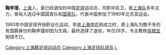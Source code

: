 '''鞠李瑾'''{{BD|1966年|1月31日|||J}}，[[上海|上海]]人，是已经退役的中国[[足球|足球]]运动员，司职中后卫，是[[上海足球队|上海队]]多年主力，曾经入选过中国国青队和[[中国国家足球队|国家队]]，代表中国参加了1990年北京亚运会。

1993年中国足球开始职业化运动，年底[[上海申花|上海申花]]刚成立时，原上海队为数不多的有国脚身份的鞠李瑾却因为生病，最终选择了退役，年仅28岁，令主教练[[徐根宝|徐根宝]]惋惜不已。

{{DEFAULTSORT:JU Lijin}}
[[Category:上海籍足球运动员|Category:上海籍足球运动员]]
[[Category:上海足球队球员|Category:上海足球队球员]]
[[Category:鞠姓|L]]